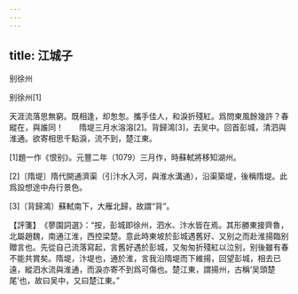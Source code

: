 ```yaml
---
---
---
```

title: 江城子
---




别徐州

别徐州[1]





天涯流落思無窮。既相逢，却怱怱。攜手佳人，和淚折殘紅。爲問東風餘幾許？春縱在，與誰同！　　隋堤三月水溶溶[2]。背歸鴻[3]，去吴中。回首彭城，清泗與淮通。欲寄相思千點淚，流不到，楚江東。

[1]題一作《恨别》。元豐二年（1079）三月作，時蘇軾將移知湖州。

[2]〔隋堤〕隋代開通濟渠（引汴水入河，與淮水溝通），沿渠築堤，後稱隋堤。此爲設想途中舟行景色。

[3]〔背歸鴻〕蘇軾南下，大雁北歸，故謂“背”。

【評箋】　《蓼園詞選》：“按，彭城即徐州，泗水、汴水皆在焉。其形勝東接齊魯，北屬趙魏，南通江淮，西控梁楚。意此時東坡於彭城遇舊好、又别之而赴淮揚臨别贈言也。先從自己流落寫起，言舊好遇於彭城，又匆匆折殘紅以泣别，别後雖有春不能共賞矣。隋堤，汴堤也，通於淮，言我沿隋堤而下維揚，回望彭城，相去已遠，縱泗水流與淮通，而淚亦寄不到爲可傷也。楚江東，謂揚州，古稱‘吴頭楚尾’也，故曰吴中，又曰楚江東。”